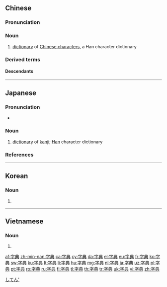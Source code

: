 ==Chinese==
{{zh-forms}}

===Pronunciation===
{{zh-pron
|m=zìdiǎn
|ma=Zh-zìdian.ogg
|c=zi6 din2
|c-t=du5 en2
|h=pfs=sṳ-tién
|md=cê-diēng
|mn=qz,tp,xm:lī-tián/kh,zz:jī-tián
|w=3zr ti
|cat=n
}}

===Noun===
{{zh-noun}}

# [[dictionary]] of [[Chinese character]]s, a Han character dictionary {{zh-mw|本}}
#: {{zh-x|查 字典|to look up a '''dictionary'''}}

===Derived terms===
{{zh-der|活字典}}

====Descendants====
{{CJKV||じてん|자전|tự điển}}

----

==Japanese==
{{ja-kanjitab|じ|てん|yomi=o}}

===Pronunciation===
{{ja-pron|じてん|acc=0|acc_ref=NHK,DJR,SMK5|y=go}}
* {{homophone|辞典|事典|sort=してん'|lang=ja}}

===Noun===
{{ja-noun|じてん}}

# [[dictionary]] of [[kanji]]; [[Han]] character dictionary

===References===
<references/>
[[Category:ja:Dictionaries|してん']]

----

==Korean==
{{ko-hanjatab}}

===Noun===
{{ko-noun|hangeul=자전|rv=jajeon}}

# {{hanja form of|자전|, a Han character dictionary}}

----

==Vietnamese==

===Noun===
{{vi-hantu|tự điển}}

# {{han tu form of|tự điển|a Han character dictionary}}

[[af:字典]]
[[zh-min-nan:字典]]
[[ca:字典]]
[[cy:字典]]
[[da:字典]]
[[el:字典]]
[[eu:字典]]
[[fr:字典]]
[[ko:字典]]
[[sw:字典]]
[[ku:字典]]
[[lt:字典]]
[[li:字典]]
[[hu:字典]]
[[mg:字典]]
[[nl:字典]]
[[ja:字典]]
[[uz:字典]]
[[pl:字典]]
[[pt:字典]]
[[ro:字典]]
[[ru:字典]]
[[fi:字典]]
[[tl:字典]]
[[th:字典]]
[[tr:字典]]
[[uk:字典]]
[[vi:字典]]
[[zh:字典]]